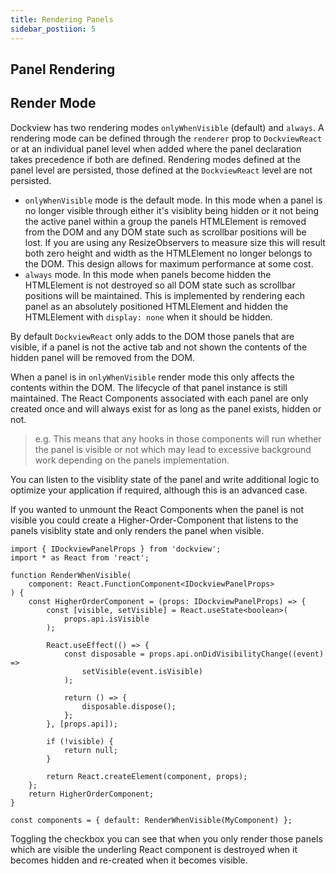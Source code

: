 ```yaml
---
title: Rendering Panels
sidebar_postiion: 5
---
```



## Panel Rendering

## Render Mode

Dockview has two rendering modes `onlyWhenVisible` (default) and `always`. A rendering mode can be defined through the `renderer` prop to `DockviewReact` or at an individual panel level when added where
the panel declaration takes precedence if both are defined. Rendering modes defined at the panel level are persisted, those defined at the `DockviewReact` level are not persisted.

- `onlyWhenVisible` mode is the default mode. In this mode when a panel is no longer visible through either it's visiblity being hidden or it not being the active panel within a group the panels HTMLElement is removed
from the DOM and any DOM state such as scrollbar positions will be lost. If you are using any ResizeObservers to measure size this will result both zero height and width as the HTMLElement no longer belongs to the DOM.
This design allows for maximum performance at some cost.
- `always` mode. In this mode when panels become hidden the HTMLElement is not destroyed so all DOM state such as scrollbar positions will be maintained. This is implemented by rendering each panel as an absolutely positioned
HTMLElement and hidden the HTMLElement with `display: none` when it should be hidden.

<MultiFrameworkContainer
    height={500}
    sandboxId="rendermode-dockview"
    react={DockviewRenderMode}
/>

By default `DockviewReact` only adds to the DOM those panels that are visible,
if a panel is not the active tab and not shown the contents of the hidden panel will be removed from the DOM.

When a panel is in `onlyWhenVisible` render mode this only affects the contents within the DOM. The lifecycle of that panel instance is still maintained.
The React Components associated with each panel are only created once and will always exist for as long as the panel exists, hidden or not.

> e.g. This means that any hooks in those components will run whether the panel is visible or not which may lead to excessive background work depending
> on the panels implementation.

You can listen to the visiblity state of the panel and write additional logic to optimize your application if required, although this is an advanced case.

If you wanted to unmount the React Components when the panel is not visible you could create a Higher-Order-Component that listens to the panels
visiblity state and only renders the panel when visible.

```tsx title="Only rendering the React Component when the panel is visible, otherwise rendering a null React Component"
import { IDockviewPanelProps } from 'dockview';
import * as React from 'react';

function RenderWhenVisible(
    component: React.FunctionComponent<IDockviewPanelProps>
) {
    const HigherOrderComponent = (props: IDockviewPanelProps) => {
        const [visible, setVisible] = React.useState<boolean>(
            props.api.isVisible
        );

        React.useEffect(() => {
            const disposable = props.api.onDidVisibilityChange((event) =>
                setVisible(event.isVisible)
            );

            return () => {
                disposable.dispose();
            };
        }, [props.api]);

        if (!visible) {
            return null;
        }

        return React.createElement(component, props);
    };
    return HigherOrderComponent;
}
```

```tsx
const components = { default: RenderWhenVisible(MyComponent) };
```

Toggling the checkbox you can see that when you only render those panels which are visible the underling React component is destroyed when it becomes hidden and re-created when it becomes visible.


<MultiFrameworkContainer
    sandboxId="rendering-dockview"
    react={RenderingDockview}
/>
